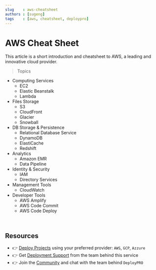 ```yaml
---
slug    : aws-cheatsheet
authors : [sugeng]
tags    : [aws, cheatsheet, deploypro]
---
```

# AWS Cheat Sheet 

This article is a short introduction and cheatsheet to AWS, a leading and innovative cloud provider. 

<!--truncate-->

> Topics

- Computing Services
  - EC2
  - Elastic Beanstalk
  - Lambda
- Files Storage
  - S3
  - CloudFront
  - Glacier
  - Snowball
- DB Storage & Persistence 
  - Relational Database Service
  - DynamoDB
  - ElastiCache
  - Redshift
- Analytics
  - Amazon EMR
  - Data Pipeline  
- Identity & Security 
  - IAM
  - Directory Services 
- Management Tools
  - CloudWatch
- Developer Tools
  - AWS Amplify
  - AWS Code Commit
  - AWS Code Deploy 

<br />

## Resources

- 👉 [Deploy Projects](https://deploypro.dev/) using your preferred provider: `AWS`, `GCP`, `Azzure`
- 👉 Get [Deployment Support](https://deploypro.dev/support/) from the team behind this service
- 👉 Join the [Community](https://discord.gg/qQhjQZhnur) and chat with the team behind `DeployPRO`